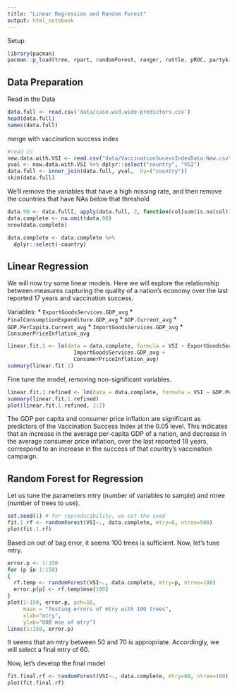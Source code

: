 ```yaml
---
title: "Linear Regression and Random Forest"
output: html_notebook
---
```


Setup
```r
library(pacman)
pacman::p_load(tree, rpart, randomForest, ranger, rattle, pROC, partykit, ggplot2, glmnet,lda, data.table, ISLR, car, dplyr, tidyverse, stats, skimr)
```

## Data Preparation

Read in the Data
```r
data.full <- read.csv('data/case.wsd.wide-predictors.csv')
head(data.full)
names(data.full)
```

merge with vaccination success index
```r
#read in
new.data.with.VSI <- read.csv("data/VaccinationSucessIndexData-New.csv")
yval <- new.data.with.VSI %>% dplyr::select("country", "VSI")
data.full <- inner_join(data.full, yval,  by=("country"))
skim(data.full)
```

We'll remove the variables that have a high missing rate, and then remove the countries that have NAs below that threshold
```r
data.90 <- data.full[, apply(data.full, 2, function(col)sum(is.na(col))/length(col)) < 0.10]
data.complete <- na.omit(data.90)
nrow(data.complete)

data.complete <- data.complete %>%
  dplyr::select(-country)
```

## Linear Regression

We will now try some linear models. Here we will explore the relationship between measures capturing the quality of a nation's economy over the last reported 17 years and vaccination success. 

Variables:
* `ExportGoodsServices.GDP_avg`
* `FinalConsumptionExpenditure.GDP_avg`
* `GDP.Current_avg`
* `GDP.PerCapita.Current_avg`
* `ImportGoodsServices.GDP_avg`
* `ConsumerPriceInflation_avg`


```r

linear.fit.1 <- lm(data = data.complete, formula = VSI ~ ExportGoodsServices.GDP_avg + FinalConsumptionExpenditure.GDP_avg + GDP.Current_avg + GDP.PerCapita.Current_avg +
                     ImportGoodsServices.GDP_avg +
                     ConsumerPriceInflation_avg)
summary(linear.fit.1)

```

Fine tune the model, removing non-significant variables. 
```r

linear.fit.1.refined <- lm(data = data.complete, formula = VSI ~ GDP.PerCapita.Current_avg + ConsumerPriceInflation_avg)
summary(linear.fit.1.refined)
plot(linear.fit.1.refined, 1:2)
```

The GDP per capita and consumer price inflation are significant as predictors of the Vaccination Success Index at the 0.05 level. This indicates that an increase in the average per-capita GDP of a nation, and decrease in the average consumer price inflation, over the last reported 18 years, correspond to an increase in the success of that country's vaccination campaign. 

## Random Forest for Regression

Let us tune the parameters mtry (number of variables to sample) and ntree (number of trees to use). 
```r
set.seed(1) # for reproducibility, we set the seed
fit.1.rf <- randomForest(VSI~., data.complete, mtry=6, ntree=500)
plot(fit.1.rf)
```

Based on out of bag error, it seems 100 trees is sufficient. Now, let's tune mtry. 

```r
error.p <- 1:150  
for (p in 1:150)  
{
  rf.temp <- randomForest(VSI~., data.complete, mtry=p, ntree=100)
  error.p[p] <- rf.temp$mse[100]  
}
plot(1:150, error.p, pch=16,
     main = "Testing errors of mtry with 100 trees",
     xlab="mtry",
     ylab="OOB mse of mtry")
lines(1:150, error.p)

```

It seems that an mtry between 50 and 70 is appropriate. Accordingly, we will select a final mtry of 60. 

Now, let's develop the final model
```r
fit.final.rf <- randomForest(VSI~., data.complete, mtry=60, ntree=100)
plot(fit.final.rf)
```







